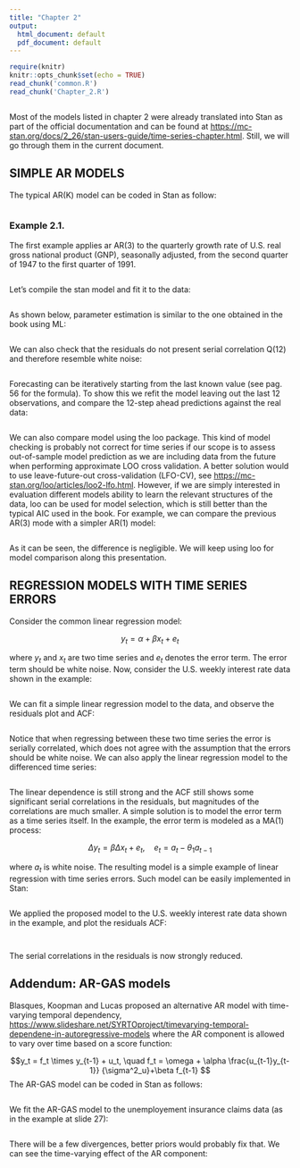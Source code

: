 ```yaml
---
title: "Chapter 2"
output:
  html_document: default
  pdf_document: default
---
```


```r
require(knitr)
knitr::opts_chunk$set(echo = TRUE)
read_chunk('common.R')
read_chunk('Chapter_2.R')
```

```r
```


Most of the models listed in chapter 2 were already translated into Stan as part of the official documentation and can be found at <https://mc-stan.org/docs/2_26/stan-users-guide/time-series-chapter.html>. Still, we will go through them in the current document.

## SIMPLE AR MODELS

The typical AR(K) model can be coded in Stan as follow:


```stan
```

### Example 2.1.

The first example applies ar AR(3) to the quarterly growth rate of U.S.
real gross national product (GNP), seasonally adjusted, from the second quarter
of 1947 to the first quarter of 1991.

```r
```

Let's compile the stan model and fit it to the data:

```r
```



As shown below, parameter estimation is similar to the one obtained in the book using ML:

```r
```



We can also check that the residuals do not present serial correlation Q(12) and therefore resemble white noise:

```r
```

Forecasting can be iteratively starting from the last known value (see pag. 56 for the formula). To show this we refit the model leaving out the last 12 observations, and compare the 12-step ahead predictions against the real data:

```r
```

We can also compare model using the loo package. This kind of model checking is probably not correct for time series if our scope is to assess out-of-sample model prediction as we are including data from the future when performing approximate LOO cross validation. A better solution would to use leave-future-out cross-validation (LFO-CV), see <https://mc-stan.org/loo/articles/loo2-lfo.html>. However, if we are simply interested in evaluation different models ability to learn the relevant structures of the data, loo can be used for model selection, which is still better than the typical AIC used in the book.
For example, we can compare the previous AR(3) mode with a simpler AR(1) model:

```r
```

As it can be seen, the difference is negligible. We will keep using loo for model comparison along this presentation.

## REGRESSION MODELS WITH TIME SERIES ERRORS


Consider the common linear regression model:

$$y_t = \alpha + \beta x_{t} + e_{t} $$

where _y~t~_ and _x~t~_ are two time series and _e~t~_ denotes the error term. The error term should be white noise.
Now, consider the U.S. weekly interest rate data shown in the example:


```r
```

We can fit a simple linear regression model to the data, and observe the residuals plot and ACF:



```r
```



Notice that when regressing between these two time series the error is serially correlated, which does not agree with the assumption that the errors should be white noise.
We can also apply the linear regression model to the differenced time series:


```r
```


The linear dependence is still strong and the ACF still shows some significant serial correlations in the residuals, but magnitudes
of the correlations are much smaller.
A simple solution is to model the error term as a time series itself. In the example, the error term is modeled as a MA(1) process:

$$\Delta y_t = \beta \Delta x_{t} + e_{t}, \quad e_t = a_t - \theta_1 a_{t-1}   $$

where _a~t~_ is white noise. The resulting model is a simple example of linear regression with time series errors.
Such model can be easily implemented in Stan:

```stan
```

We applied the proposed model to the U.S. weekly interest rate data shown in the example, and plot the residuals ACF:

```r
```
```r
```

The serial correlations in the residuals is now strongly reduced.

## Addendum: AR-GAS models

Blasques, Koopman and Lucas proposed an alternative AR model with time-varying temporal dependency, <https://www.slideshare.net/SYRTOproject/timevarying-temporal-dependene-in-autoregressive-models> where the AR component is allowed to vary over time based on a score function:

$$y_t = f_t \times y_{t-1} + u_t, \quad f_t = \omega + \alpha \frac{u_{t-1}y_{t-1}} {\sigma^2_u}+\beta f_{t-1} $$
The AR-GAS model can be coded in Stan as follows:

```stan
```

We fit the AR-GAS model to the unemployement insurance claims data (as in the example at slide 27):

```r
```

There will be a few divergences, better priors would probably fix that.
We can see the time-varying effect of the AR component:

```r

```



